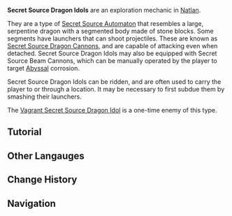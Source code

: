 {{Terminology Infobox
|image   = Secret Source Dragon Idol.png
|type    = Exploration
|region  = Natlan
}}
'''Secret Source Dragon Idols''' are an exploration mechanic in [[Natlan]]. 

They are a type of [[Secret Source Automaton]] that resembles a large, serpentine dragon with a segmented body made of stone blocks. Some segments have launchers that can shoot projectiles. These are known as [[Secret Source Dragon Cannon]]s, and are capable of attacking even when detached. Secret Source Dragon Idols may also be equipped with Secret Source Beam Cannons, which can be manually operated by the player to target [[Abyss]]al corrosion.

Secret Source Dragon Idols can be ridden, and are often used to carry the player to or through a location. It may be necessary to first subdue them by smashing their launchers.

The [[Vagrant Secret Source Dragon Idol]] is a one-time enemy of this type.

==Tutorial==
{{Tutorial|Secret Source Beam Cannon}}
<!--
==Achievements==
{{Achievement Topic Table|topic=Secret Source Dragon Idol}}

==Lore==

==Gallery==
<gallery>
Item Secret Source Dragon Idol Wild.png
</gallery>
-->
==Other Langauges==
{{Other Languages
|en       = Secret Source Dragon Idol
|zhs      = 秘源龙像
|zhs_rm   = 
|zht      = 秘源龍像
|zht_rm   = 
|zh_tl    = 
|ja       = 秘源の龍像
|ja_rm    = 
|ja_tl    = 
|ko       = 비밀근원 용조각상
|ko_tl    = 
|es       = Dragón fuentenigma
|es_tl    = Enigmatic Source Dragon
|fr       = Idole du dragon de source secrète
|fr_tl    = Secret Source Dragon Idol
|ru       = Статуя дракона тайного источника
|ru_tl    = 
|th       = รูปปั้นมังกรแดนลับ
|th_rm    = 
|th_tl    = 
|vi       = Tượng Rồng Cổ Xưa
|vi_tl    = 
|de       = Geheimquellen-Drachenstatue
|de_tl    = 
|id       = Patung Naga Sumber
|id_tl    = 
|pt       = Ídolo Draconiano da Fonte Secreta
|pt_tl    = 
|tr       = Gizli Kaynak Ejderha Heykeli
|tr_tl    = 
|it       = Idolo del Drago della Fonte segreta
|it_tl    = 
}}

==Change History==
{{Change History|5.5}}
<!--
==References==
{{Reflist}}
-->
==Navigation==
{{Exploration Navbox|Natlan}}